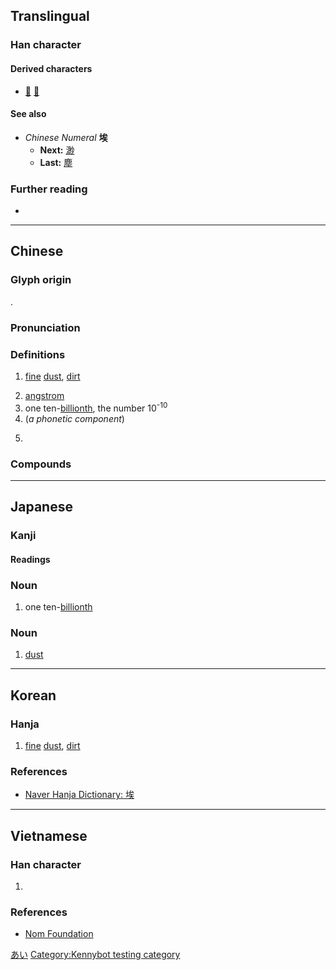 {{character info}}
==Translingual==

===Han character===
{{Han char|rn=32|rad=土|as=07|sn=10|four=43134|canj=GIOK|ids=⿰土矣}}

====Derived characters====
* [[𤠱]] [[𣘂]]

====See also====
* ''Chinese Numeral'' '''埃'''
** '''Next:''' [[渺]]
** '''Last:''' [[塵]]

===Further reading===
* {{Han ref|kx=0229.190|dkj=05107|dj=0465.090|hdz=10447.150|uh=57C3|ud=22467|bh=AE4A|bd=44618}}

----

==Chinese==
{{zh-forms}}

===Glyph origin===
{{Han etym}}
{{Han compound|土|矣|ls=psc|c1=s|c2=p|t1=earth; soil}}.

===Pronunciation===
{{zh-pron
|m=āi
|m-s=
|c=oi1,aai1
|c-t=
|g=
|h=pfs=âi
|j=
|mb=ái
|md=ăi
|mn=ai/ia
|mn_note=ai - literary; ia - vernacular
|mn-t=
|w=2e,2i
|w_note=2e - usual pronunciation; 2i - in {{zh-l|*埃及}}
|x=
|mc=y
|oc=y
|ma=
|cat=n,num,pn
}}

===Definitions===
{{head|zh|Han character}}

# [[fine]] [[dust]], [[dirt]]
#: {{zh-x|塵埃|dust}}
# [[angstrom]]
# one ten-[[billionth]], the number 10<sup>-10</sup>
# (''a phonetic component'')
#: {{zh-x|^埃及|Egypt}}
#: {{zh-x|^埃塞俄比亞|Ethiopia}}
#: {{zh-x|蘇維埃|soviet}}
# {{zh-abbrev|埃及|Egypt}}

===Compounds===
{{zh-der|埃及|埃及曆|埃塵|埃滅|塵埃|塵埃傳染|塵埃落定|星際塵埃|涓埃|蘇維埃|雰埃}}

{{cln|zh|numeral symbols|numerals}}

----

==Japanese==

===Kanji===
{{ja-kanji|rs=土07}}

====Readings====
{{ja-readings
|goon=あい
|kanon=あい
|kun=ちり-,ほこり-
}}

===Noun===
{{ja-kanjitab|y=on}}
{{ja-noun|あい}}

# one ten-[[billionth]]

===Noun===
{{ja-kanjitab|ほこり|y=k}}
{{ja-noun|ほこり}}

# [[dust]]

[[Category:Japanese numeral symbols|あい]]

----

==Korean==

===Hanja===
{{ko-hanja|티끌|애}}

# [[fine]] [[dust]], [[dirt]]

===References===
* [https://hanja.dict.naver.com/hanja?q=埃 Naver Hanja Dictionary: 埃]

----

==Vietnamese==

===Han character===
{{vi-readings|hanviet=ai|nom=ai}}

# {{rfdef|vi|sort=土07}}

===References===
* [http://nomfoundation.org/common/nom_details.php?codepoint=57C3 Nom Foundation]

[[Category:Kennybot testing category]]